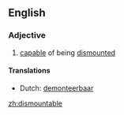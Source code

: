 ==English==

===Adjective===
{{infl|en|adjective}}

# [[capable]] of being [[dismounted]]

====Translations====
{{trans-top|capable of being dismounted}}
* Dutch: [[demonteerbaar]]
{{trans-mid}}
{{trans-bottom}}

[[zh:dismountable]]